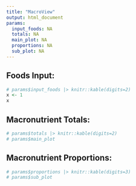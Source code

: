 ```yaml
---
title: "MacroView"
output: html_document
params:
  input_foods: NA
  totals: NA
  main_plot: NA
  proportions: NA
  sub_plot: NA
---
```



## Foods Input:
```r
# params$input_foods |> knitr::kable(digits=2)
x <- 1
x
```


## Macronutrient Totals:
```r
# params$totals |> knitr::kable(digits=2)
# params$main_plot
```


## Macronutrient Proportions:
```r
# params$proportions |> knitr::kable(digits=3)
# params$sub_plot
```